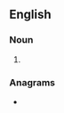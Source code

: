 ==English==

===Noun===
{{head|en|noun plural form}}

# {{plural of|deep stack|lang=en}}

===Anagrams===
* {{anagrams|en|a=acdeekpsst|speed stack}}